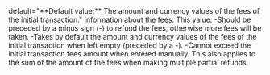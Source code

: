   

  

  
<ParamField body="Fees" type="object">   
default="**Default value:** The amount and currency values of the fees of the initial transaction."    
Information about the fees. This value:  
-Should be preceded by a minus sign (-) to refund the fees, otherwise more fees will be taken.  
-Takes by default the amount and currency values of the fees of the initial transaction when left empty (preceded by a -).  
-Cannot exceed the initial transaction fees amount when entered manually. This also applies to the sum of the amount of the fees when making multiple partial refunds.   

<Expandable title="properties">  
<Amount1 />  
  
<Currency5 />  
  

</Expandable> 
</ParamField>
